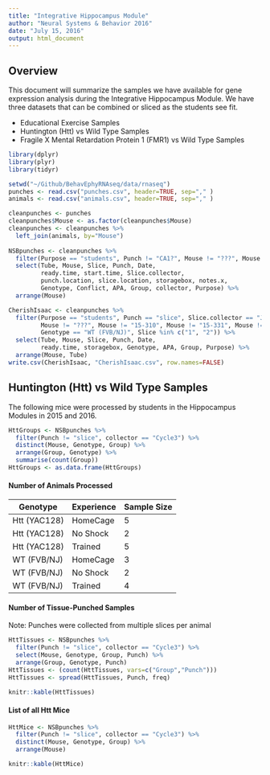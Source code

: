 ```yaml
---
title: "Integrative Hippocampus Module"
author: "Neural Systems & Behavior 2016"
date: "July 15, 2016"
output: html_document
---
```

## Overview
This document will summarize the samples we have available for gene expression analysis during the Integrative Hippocampus Module. We have three datasets that can be combined or sliced as the students see fit. 

- Educational Exercise Samples
- Huntington (Htt) vs Wild Type Samples
- Fragile X Mental Retardation Protein 1 (FMR1) vs Wild Type Samples

```r
library(dplyr)
library(plyr)
library(tidyr)

setwd("~/Github/BehavEphyRNAseq/data/rnaseq")
punches <- read.csv("punches.csv", header=TRUE, sep="," )
animals <- read.csv("animals.csv", header=TRUE, sep="," )

cleanpunches <- punches
cleanpunches$Mouse <- as.factor(cleanpunches$Mouse)
cleanpunches <- cleanpunches %>% 
  left_join(animals, by="Mouse")
  
NSBpunches <- cleanpunches %>%
  filter(Purpose == "students", Punch != "CA1?", Mouse != "???", Mouse != "15-310", Mouse != "15-331") %>%
  select(Tube, Mouse, Slice, Punch, Date, 
         ready.time, start.time, Slice.collector,
         punch.location, slice.location, storagebox, notes.x,
         Genotype, Conflict, APA, Group, collector, Purpose) %>%
  arrange(Mouse)

CherishIsaac <- cleanpunches %>%
  filter(Purpose == "students", Punch == "slice", Slice.collector == "JMA",
         Mouse != "???", Mouse != "15-310", Mouse != "15-331", Mouse != "16-261B",
         Genotype == "WT (FVB/NJ)", Slice %in% c("1", "2")) %>%
  select(Tube, Mouse, Slice, Punch, Date, 
         ready.time, storagebox, Genotype, APA, Group, Purpose) %>%
  arrange(Mouse, Tube)
write.csv(CherishIsaac, "CherishIsaac.csv", row.names=FALSE)

```

## Huntington (Htt) vs Wild Type Samples
The following mice were processed by students in the Hippocampus Modules in 2015 and 2016.

```r
HttGroups <- NSBpunches %>%
  filter(Punch != "slice", collector == "Cycle3") %>%
  distinct(Mouse, Genotype, Group) %>%
  arrange(Group, Genotype) %>%
  summarise(count(Group))
HttGroups <- as.data.frame(HttGroups)
```

#### Number of Animals Processed
Genotype | Experience | Sample Size
---------|------------|------------
Htt (YAC128) | HomeCage | 5
Htt (YAC128) | No Shock | 2
Htt (YAC128) | Trained | 5
WT (FVB/NJ) | HomeCage | 3
WT (FVB/NJ) | No Shock | 2
WT (FVB/NJ) | Trained | 4

#### Number of Tissue-Punched Samples
Note: Punches were collected from multiple slices per animal

```r
HttTissues <- NSBpunches %>%
  filter(Punch != "slice", collector == "Cycle3") %>%
  select(Mouse, Genotype, Group, Punch) %>%
  arrange(Group, Genotype, Punch) 
HttTissues <- (count(HttTissues, vars=c("Group","Punch")))
HttTissues <- spread(HttTissues, Punch, freq)
```

```r
knitr::kable(HttTissues)
```


#### List of all Htt Mice
```r
HttMice <- NSBpunches %>%
  filter(Punch != "slice", collector == "Cycle3") %>%
  distinct(Mouse, Genotype, Group) %>%
  arrange(Mouse)
```

```r
knitr::kable(HttMice)
```

